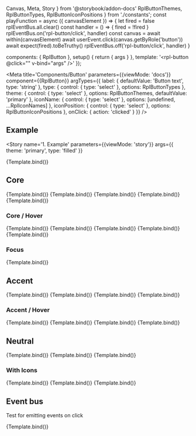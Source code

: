   Canvas,
  Meta,
  Story
} from '@storybook/addon-docs'
  RplButtonThemes,
  RplButtonTypes,
  RplButtonIconPositions
} from './constants';
const playFunction = async ({ canvasElement }) => {
  let fired = false
  rplEventBus.all.clear()
  const handler = () => { fired = !fired }
  rplEventBus.on('rpl-button/click', handler)
  const canvas = await within(canvasElement)
  await userEvent.click(canvas.getByRole('button'))
  await expect(fired).toBeTruthy()
  rplEventBus.off('rpl-button/click', handler)
}

  components: { RplButton },
  setup() {
    return { args }
  },
  template: '<rpl-button @click="" v-bind="args" />'
});

<Meta
  title='Components/Button'
  parameters={{viewMode: 'docs'}}
  component={{RplButton}}
  argTypes={{
    label: {
      defaultValue: 'Button text',
      type: 'string'
    },
    type: {
      control: { type: 'select' },
      options: RplButtonTypes
    },
    theme: {
      control: { type: 'select' },
      options: RplButtonThemes,
      defaultValue: 'primary'
    },
    iconName: {
      control: { type: 'select' },
      options: [undefined, ...RplIconNames]
    },
    iconPosition: {
      control: { type: 'select' },
      options: RplButtonIconPositions
    },
    onClick: { action: 'clicked' }
  }}
/>

## Example



<Story
  name='1. Example'
  parameters={{viewMode: 'story'}}
  args={{
    theme: 'primary',
    type: 'filled'
  }}
>
  {Template.bind()}
</Story>

## Core

<Canvas>
  <Story
    name='Core/Filled'
    args={{
      type: 'filled'
    }}
  >
    {Template.bind()}
  </Story>
  <Story
    name='Core/Outlined'
    args={{
      type: 'outlined'
    }}
  >
    {Template.bind()}
  </Story>
  <Story
    name='Core/White'
    args={{
      type: 'white'
    }}
  >
    {Template.bind()}
  </Story>
  <Story
    name='Core/Elevated'
    args={{
      type: 'elevated'
    }}
  >
    {Template.bind()}
  </Story>
  <Story
    name='Core/Destructive'
    args={{
      type: 'filled',
      theme: 'error'
    }}
  >
    {Template.bind()}
  </Story>
</Canvas>

### Core / Hover

<Canvas>
  <Story
    name='Core/Filled/Hover'
    parameters={{ pseudo: { hover: true } }}
    args={{
      type: 'filled'
    }}
  >
    {Template.bind()}
  </Story>
  <Story
    name='Core/Outlined/Hover'
    parameters={{ pseudo: { hover: true } }}
    args={{
      type: 'outlined'
    }}
  >
    {Template.bind()}
  </Story>
  <Story
    name='Core/White/Hover'
    parameters={{ pseudo: { hover: true } }}
    args={{
      type: 'white'
    }}
  >
    {Template.bind()}
  </Story>
  <Story
    name='Core/Elevated/Hover'
    parameters={{ pseudo: { hover: true } }}
    args={{
      type: 'elevated'
    }}
  >
    {Template.bind()}
  </Story>
  <Story
    name='Core/Destructive/Hover'
    parameters={{ pseudo: { hover: true } }}
    args={{
      type: 'filled',
      theme: 'error'
    }}
  >
    {Template.bind()}
  </Story>
</Canvas>

### Focus

<Canvas>
  <Story
    name='Focus'
    parameters={{ pseudo: { focus: true } }}
    args={{
      type: 'filled'
    }}
  >
    {Template.bind()}
  </Story>
</Canvas>

## Accent

<Canvas>
  <Story
    name='Accent/Filled'
    args={{
      theme: 'accent',
      type: 'filled'
    }}
  >
    {Template.bind()}
  </Story>
  <Story
    name='Accent/Outlined'
    args={{
      theme: 'accent',
      type: 'outlined'
    }}
  >
    {Template.bind()}
  </Story>
  <Story
    name='Accent/White'
    args={{
      theme: 'accent',
      type: 'white'
    }}
  >
    {Template.bind()}
  </Story>
  <Story
    name='Accent/Elevated'
    args={{
      theme: 'accent',
      type: 'elevated'
    }}
  >
    {Template.bind()}
  </Story>
</Canvas>

### Accent / Hover

<Canvas>
  <Story
    name='Accent/Filled/Hover'
    parameters={{ pseudo: { hover: true } }}
    args={{
      theme: 'accent',
      type: 'filled'
    }}
  >
    {Template.bind()}
  </Story>
  <Story
    name='Accent/Outlined/Hover'
    parameters={{ pseudo: { hover: true } }}
    args={{
      theme: 'accent',
      type: 'outlined'
    }}
  >
    {Template.bind()}
  </Story>
  <Story
    name='Accent/White/Hover'
    parameters={{ pseudo: { hover: true } }}
    args={{
      theme: 'accent',
      type: 'white'
    }}
  >
    {Template.bind()}
  </Story>
  <Story
    name='Accent/Elevated/Hover'
    parameters={{ pseudo: { hover: true } }}
    args={{
      type: 'elevated'
    }}
  >
    {Template.bind()}
  </Story>
</Canvas>

## Neutral

<Canvas>
  <Story
    name='Neutral/Outlined'
    args={{
      type: 'outlined',
      theme: 'neutral'
    }}
  >
    {Template.bind()}
  </Story>
  <Story
    name='Neutral/White'
    args={{
      type: 'white',
      theme: 'neutral'
    }}
  >
    {Template.bind()}
  </Story>
  <Story
    name='Neutral/Elevated'
    args={{
      type: 'elevated',
      theme: 'neutral'
    }}
  >
    {Template.bind()}
  </Story>
</Canvas>


### With Icons

<Canvas>
  <Story
    name='With Icons/Filled'
    args={{
      type: 'filled',
      iconName: 'icon-chevron-right'
    }}
  >
    {Template.bind()}
  </Story>
  <Story
    name='With Icons/Outlined'
    args={{
      type: 'outlined',
      iconPosition: 'left',
      iconName: 'icon-chevron-left'
    }}
  >
    {Template.bind()}
  </Story>
  <Story
    name='With Icons/left'
    args={{
      type: 'white',
      iconName: 'icon-chevron-up'
    }}
  >
    {Template.bind()}
  </Story>
</Canvas>

## Event bus

Test for emitting events on click

<Canvas>
  <Story
    name='Eventbus'
    args={{type: 'filled', theme: 'accent', iconName: 'icon-star'}}
    play={playFunction}
  >
    {Template.bind()}
  </Story>
</Canvas>
